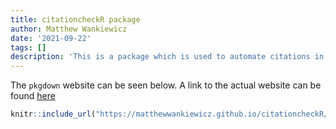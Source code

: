 ```yaml
---
title: citationcheckR package
author: Matthew Wankiewicz
date: '2021-09-22'
tags: []
description: 'This is a package which is used to automate citations in R'
---
```


The `pkgdown` website can be seen below. A link to the actual website can be found [here](https://matthewwankiewicz.github.io/citationcheckR/)

```r
knitr::include_url("https://matthewwankiewicz.github.io/citationcheckR/")
```

